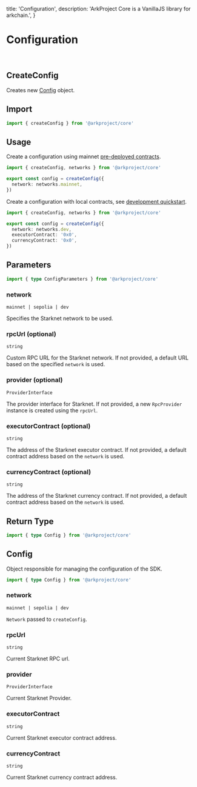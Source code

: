   title: 'Configuration',
  description: 'ArkProject Core is a VanillaJS library for arkchain.',
}

# Configuration

<br />

## CreateConfig

Creates new [Config](/sdk-core/configuration#return-type) object.

## Import

```typescript
import { createConfig } from '@arkproject/core'
```

## Usage

Create a configuration using mainnet [pre-deployed contracts](https://github.com/ArkProjectNFTs/ark-project?tab=readme-ov-file#networks).

```typescript
import { createConfig, networks } from '@arkproject/core'

export const config = createConfig({
  network: networks.mainnet,
})
```

Create a configuration with local contracts, see [development quickstart](https://github.com/ArkProjectNFTs/ark-project).

```typescript
import { createConfig, networks } from '@arkproject/core'

export const config = createConfig({
  network: networks.dev,
  executorContract: '0x0',
  currencyContract: '0x0',
})
```

## Parameters

```typescript
import { type ConfigParameters } from '@arkproject/core'
```

### network

`mainnet | sepolia | dev`

Specifies the Starknet network to be used.

### rpcUrl (optional)

`string`

Custom RPC URL for the Starknet network. If not provided, a default URL based on the specified `network` is used.

### provider (optional)

`ProviderInterface`

The provider interface for Starknet. If not provided, a new `RpcProvider` instance is created using the `rpcUrl`.

### executorContract (optional)

`string`

The address of the Starknet executor contract. If not provided, a default contract address based on the `network` is used.

### currencyContract (optional)

`string`

The address of the Starknet currency contract. If not provided, a default contract address based on the `network` is used.

## Return Type

```typescript
import { type Config } from '@arkproject/core'
```

## Config

Object responsible for managing the configuration of the SDK.

```typescript
import { type Config } from '@arkproject/core'
```

### network

`mainnet | sepolia | dev`

`Network` passed to `createConfig`.

### rpcUrl

`string`

Current Starknet RPC url.

### provider

`ProviderInterface`

Current Starknet Provider.

### executorContract

`string`

Current Starknet executor contract address.

### currencyContract

`string`

Current Starknet currency contract address.
